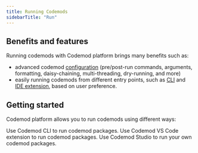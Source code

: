 ```yaml
---
title: Running Codemods
sidebarTitle: "Run"
---
```


## Benefits and features

Running codemods with Codemod platform brings many benefits such as:
- advanced codemod [configuration](/building-codemods/package-requirements#codemodrc-json-reference) (pre/post-run commands, arguments, formatting, daisy-chaining, multi-threading, dry-running, and more)
- easily running codemods from different entry points, such as [CLI](/deploying-codemods/cli) and [IDE extension](/deploying-codemods/vsce), based on user preference.

## Getting started

Codemod platform allows you to run codemods using different ways:

<CardGroup cols={2}>
  <Card title="Codemod CLI" icon="square-1" href="/deploying-codemods/cli#run">
  Use Codemod CLI to run codemod packages.
  </Card>
  <Card title="Codemod IDE extension" icon="square-2" href="/deploying-codemods/vsce#getting-started">
  Use Codemod VS Code extension to run codemod packages.
  </Card>
</CardGroup>
  <Card title="Codemod Studio" icon="square-3" href="/codemod-studio#running-codemods">
  Use Codemod Studio to run your own codemod packages.
  </Card>

